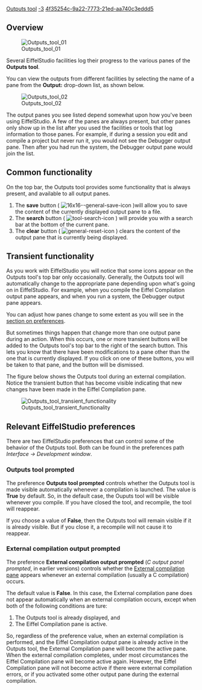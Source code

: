 [[Property:title|Outputs tool]]
[[Property:weight|-3]]
[[Property:uuid|4f35254c-9a22-7773-21ed-aa740c3eddd5]]
==Overview==

[[Image:Outputs tool 01]]


Several EiffelStudio facilities log their progress to the various panes of the '''Outputs tool'''. 

You can view the outputs from different facilities by selecting the name of a pane from the '''Output:''' drop-down list, as shown below.


[[Image:Outputs tool 02]]

 
The output panes you see listed depend somewhat upon how you've been using EiffelStudio. A few of the panes are always present, but other panes only show up in the list after you used the facilities or tools that log information to those panes. For example, if during a session you edit and compile a project but never run it, you would not see the Debugger output pane. Then after you had run the system, the Debugger output pane would join the list.

==Common functionality==

On the top bar, the Outputs tool provides some functionality that is always present, and available to all output panes. 
#The '''save''' button ( [[Image:16x16--general-save-icon]] )will allow you to save the content of the currently displayed output pane to a file.
#The '''search''' button ( [[Image:tool-search-icon]] ) will provide you with a search bar at the bottom of the current pane.
#The '''clear''' button ( [[Image:general-reset-icon]] ) clears the content of the output pane that is currently being displayed.

==Transient functionality==

As you work with EiffelStudio you will notice that some icons appear on the Outputs tool's top bar only occasionally. Generally, the Outputs tool will automatically change to the appropriate pane depending upon what's going on in EiffelStudio. For example, when you compile the Eiffel Compilation output pane appears, and when you run a system, the Debugger output pane appears. 

You can adjust how panes change to some extent as you will see in the [[#Relevant EiffelStudio preferences|section on preferences]].

But sometimes things happen that change more than one output pane during an action. When this occurs, one or more transient buttons will be added to the Outputs tool's top bar to the right of the search button. This lets you know that there have been modifications to a pane other than the one that is currently displayed. If you click on one of these buttons, you will be taken to that pane, and the button will be dismissed. 

The figure below shows the Outputs tool during an external compilation. Notice the transient button that has become visible indicating that new changes have been made in the Eiffel Compilation pane.


[[Image:Outputs tool transient functionality]]


==Relevant EiffelStudio preferences==

There are two EiffelStudio preferences that can control some of the behavior of the Outputs tool. Both can be found in the preferences path ''Interface -> Development window''.

===Outputs tool prompted===

The preference '''Outputs tool prompted''' controls whether the Outputs tool is made visible automatically whenever a compilation is launched. The value is '''True''' by default. So, in the default case, the Ouputs tool will be visible whenever you compile. If you have closed the tool, and recompile, the tool will reappear. 

If you choose a value of '''False''', then the Outputs tool will remain visible if it is already visible. But if you close it, a recompile will not cause it to reappear. 

===External compilation output prompted===

The preference '''External compilation output prompted ''' (''C output panel prompted'', in earlier versions) controls whether the [[External compilation pane|External compilation pane]] appears whenever an external compilation (usually a C compilation) occurs. 

The default value is '''False'''. In this case, the External compilation pane does not appear automatically when an external compilation occurs, except when both of the following conditions are ture:
# The Outputs tool is already displayed, and
# The Eiffel Compilation pane is active.

So, regardless of the preference value, when an external compilation is performed, and the Eiffel Compilation output pane is already active in the Outputs tool, the External Compilation pane will become the active pane. When the external compilation completes, under most circumstances the Eiffel Compilation pane will become active again. However, the Eiffel Compilation pane will not become active if there were external compilation errors, or if you activated some other output pane during the external compilation.
 


